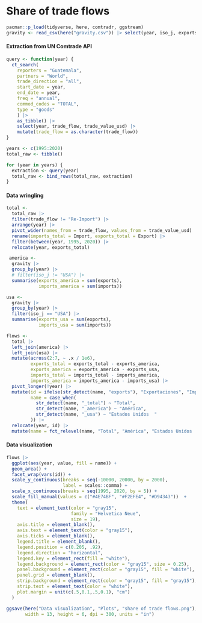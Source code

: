 # Share of trade flows

```r
pacman::p_load(tidyverse, here, comtradr, ggstream)
gravity <- read_csv(here("gravity.csv")) |> select(year, iso_j, exports, imports)
```

#### Extraction from UN Comtrade API

```r
query <- function(year) {
  ct_search(
    reporters = "Guatemala",
    partners = "World",
    trade_direction = "all",
    start_date = year,
    end_date = year,
    freq = "annual",
    commod_codes = "TOTAL",
    type = "goods"
    ) |> 
    as_tibble() |> 
    select(year, trade_flow, trade_value_usd) |> 
    mutate(trade_flow = as.character(trade_flow))
}

years <- c(1995:2020)
total_raw <- tibble()

for (year in years) {
  extraction <- query(year)
  total_raw <- bind_rows(total_raw, extraction)
}
```

#### Data wringling

```r
total <- 
  total_raw |>
  filter(trade_flow != "Re-Import") |> 
  arrange(year) |> 
  pivot_wider(names_from = trade_flow, values_from = trade_value_usd) |> 
  rename(imports_total = Import, exports_total = Export) |> 
  filter(between(year, 1995, 2020)) |> 
  relocate(year, exports_total)

 america <- 
  gravity |> 
  group_by(year) |> 
  # filter(iso_j != "USA") |> 
  summarise(exports_america = sum(exports),
            imports_america = sum(imports))

usa <- 
  gravity |> 
  group_by(year) |> 
  filter(iso_j == "USA") |> 
  summarise(exports_usa = sum(exports),
            imports_usa = sum(imports))
```

```r
flows <- 
  total |> 
  left_join(america) |> 
  left_join(usa) |> 
  mutate(across(2:7, ~ .x / 1e6),
         exports_total = exports_total - exports_america,
         exports_america = exports_america - exports_usa,
         imports_total = imports_total - imports_america,
         imports_america = imports_america - imports_usa) |> 
  pivot_longer(!year) |> 
  mutate(id = ifelse(str_detect(name, "exports"), "Exportaciones", "Importaciones"),
         name = case_when(
           str_detect(name, "_total") ~ "Total",
           str_detect(name, "_america") ~ "América",
           str_detect(name, "_usa") ~ "Estados Unidos  "
         )) |> 
  relocate(year, id) |> 
  mutate(name = fct_relevel(name, "Total", "América", "Estados Unidos  "))
```

#### Data visualization

```r
flows |> 
  ggplot(aes(year, value, fill = name)) +
  geom_area() +
  facet_wrap(vars(id)) +
  scale_y_continuous(breaks = seq(-10000, 20000, by = 2000),
                     label = scales::comma) +
  scale_x_continuous(breaks = seq(1995, 2020, by = 5)) +
  scale_fill_manual(values = c("#4E74BF", "#F2EFE4", "#D94343"))  +
  theme(
    text = element_text(color = "gray15", 
                        family = "Helvetica Neue",
                        size = 19),
    axis.title = element_blank(),
    axis.text = element_text(color = "gray15"),
    axis.ticks = element_blank(),
    legend.title = element_blank(),
    legend.position = c(0.205, .92),
    legend.direction = "horizontal", 
    legend.key = element_rect(fill = "white"),
    legend.background = element_rect(color = "gray15", size = 0.25),
    panel.background = element_rect(color = "gray15", fill = "white"),
    panel.grid = element_blank(),
    strip.background = element_rect(color = "gray15", fill = "gray15"),
    strip.text = element_text(color = "white"),
    plot.margin = unit(c(.5,0.1,.5,0.1), "cm")
  )
```

```r
ggsave(here("Data visualization", "Plots", "share of trade flows.png"), 
       width = 13, height = 6, dpi = 300, units = "in")
```
